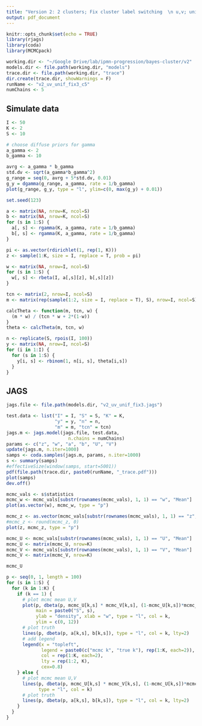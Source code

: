 ```yaml
---
title: "Version 2: 2 clusters; Fix cluster label switching  \n u,v; unif; fix w [0,1]; only force ordering of means in 1 sample; change V prior; 5 chains"
output: pdf_document
---
```


```r
knitr::opts_chunk$set(echo = TRUE)
library(rjags)
library(coda)
library(MCMCpack)

working.dir <- "~/Google Drive/lab/ipmn-progression/bayes-cluster/v2"
models.dir <- file.path(working.dir, "models")
trace.dir <- file.path(working.dir, "trace")
dir.create(trace.dir, showWarnings = F)
runName <- "v2_uv_unif_fix3_c5"
numChains <- 5
```

## Simulate data

```r
I <- 50
K <- 2
S <- 10

# choose diffuse priors for gamma
a_gamma <- 2
b_gamma <- 10

avrg <- a_gamma * b_gamma
std.dv <- sqrt(a_gamma*b_gamma^2)
g_range = seq(0, avrg + 5*std.dv, 0.01)
g_y = dgamma(g_range, a_gamma, rate = 1/b_gamma)
plot(g_range, g_y, type = "l", ylim=c(0, max(g_y) + 0.01))

set.seed(123)

a <- matrix(NA, nrow=K, ncol=S)
b <- matrix(NA, nrow=K, ncol=S)
for (s in 1:S) {
  a[, s] <- rgamma(K, a_gamma, rate = 1/b_gamma)
  b[, s] <- rgamma(K, a_gamma, rate = 1/b_gamma)
}

pi <- as.vector(rdirichlet(1, rep(1, K)))
z <- sample(1:K, size = I, replace = T, prob = pi)

w <- matrix(NA, nrow=I, ncol=S)
for (s in 1:S) {
  w[, s] <- rbeta(I, a[,s][z], b[,s][z])
}

tcn <- matrix(2, nrow=I, ncol=S)
m <- matrix(rep(sample(1:2, size = I, replace = T), S), nrow=I, ncol=S)

calcTheta <- function(m, tcn, w) {
  (m * w) / (tcn * w + 2*(1-w))
}
theta <- calcTheta(m, tcn, w)

n <- replicate(S, rpois(I, 100))
y <- matrix(NA, nrow=I, ncol=S)
for (i in 1:I) {
  for (s in 1:S) {
    y[i, s] <- rbinom(1, n[i, s], theta[i,s])
  }
}
```

## JAGS

```r
jags.file <- file.path(models.dir, "v2_uv_unif_fix3.jags")

test.data <- list("I" = I, "S" = S, "K" = K, 
                  "y" = y, "n" = n,
                  "m" = m, "tcn" = tcn)
jags.m <- jags.model(jags.file, test.data,
                       n.chains = numChains)
params <- c("z", "w", "a", "b", "U", "V")
update(jags.m, n.iter=1000)
samps <- coda.samples(jags.m, params, n.iter=1000)
s <- summary(samps)
#effectiveSize(window(samps, start=5001))
pdf(file.path(trace.dir, paste0(runName, "_trace.pdf")))
plot(samps)
dev.off()
```

```r
mcmc_vals <- s$statistics
mcmc_w <- mcmc_vals[substr(rownames(mcmc_vals), 1, 1) == "w", "Mean"]
plot(as.vector(w), mcmc_w, type = "p")

mcmc_z <- as.vector(mcmc_vals[substr(rownames(mcmc_vals), 1, 1) == "z", "Mean"])
#mcmc_z <- round(mcmc_z, 0)
plot(z, mcmc_z, type = "p")

mcmc_U <- mcmc_vals[substr(rownames(mcmc_vals), 1, 1) == "U", "Mean"]
mcmc_U <- matrix(mcmc_U, nrow=K)
mcmc_V <- mcmc_vals[substr(rownames(mcmc_vals), 1, 1) == "V", "Mean"]
mcmc_V <- matrix(mcmc_V, nrow=K)

mcmc_U

p <- seq(0, 1, length = 100)
for (s in 1:S) {
  for (k in 1:K) {
    if (k == 1) {
      # plot mcmc mean U,V
      plot(p, dbeta(p, mcmc_U[k,s] * mcmc_V[k,s], (1-mcmc_U[k,s])*mcmc_V[k,s]), 
           main = paste0("S", s), 
           ylab = "density", xlab = "w", type = "l", col = k,
           ylim = c(0, 12))
      # plot truth
      lines(p, dbeta(p, a[k,s], b[k,s]), type = "l", col = k, lty=2)
      # add legend
      legend(x = "topleft", 
             legend = paste0(c("mcmc k", "true k"), rep(1:K, each=2)),
             col = rep(1:K, each=2),
             lty = rep(1:2, K),
             cex=0.8)
    } else {
      # plot mcmc mean U,V
      lines(p, dbeta(p, mcmc_U[k,s] * mcmc_V[k,s], (1-mcmc_U[k,s])*mcmc_V[k,s]), 
            type = "l", col = k)
      # plot truth
      lines(p, dbeta(p, a[k,s], b[k,s]), type = "l", col = k, lty=2)
    }
  }
}



```
